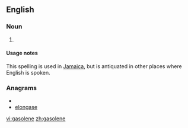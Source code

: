 ==English==

===Noun===
{{en-noun|-}}

# {{alternative spelling of|[[gasoline]]}}

====Usage notes====
This spelling is used in [[Jamaica]], but is antiquated in other places where English is spoken.

===Anagrams===
* {{alphagram|aeeglnos}}
* [[elongase#English|elongase]]

[[vi:gasolene]]
[[zh:gasolene]]